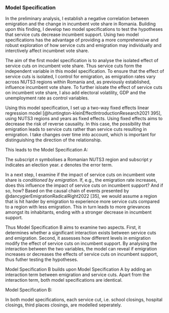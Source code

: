 ### Model Specification
<!-- Empirical specification based on operationalised variables -->

<!-- Intro -->
In the preliminary analysis, I establish a negative correlation between emigration and the change in incumbent vote share in Romania. Building upon this  finding, I develop two model specifications to test the hypotheses that service cuts decrease incumbent support. Using two model specifications has the advantage of providing a more comprehensive and robust exploration of how service cuts and emigration may individually and interctively affect incumbnet vote share.

<!-- Model Specification A -->
The aim of the first model specification is to analyse the isolated effect of service cuts on incumbent vote share. Thus service cuts form the independent variable in this model specification. To ensure that the effect of service cuts is isolated, I control for emigration, as emigration rates vary across NUTS3 regions within Romania and, as previously established, influence incumbent vote share. To further isloate the effect of service cuts on incumbent vote share, I also add electoral volatility, GDP and the unemployment rate as control variables.

Using this model specification, I set up a two-way fixed effects linear regression model [@huntington-kleinEffectIntroductionResearch2021 395], using NUTS3 regions and years as fixed effects. Using fixed effects aims to decrease the risk of reverse causality. In this case, the possibility that emigration leads to service cuts rather than service cuts resulting in emigration. I take changes over time into account, which is important for distinguishing the direction of the relationship.

This leads to the Model Specification A:

\begin{equation*}
\begin{aligned}
Incumbent \; Vote \; Share \; Change_{n,y} = \beta_n & + \beta_y & \\
& + \beta_1Emigration \; Rate_{n, y} \\
& + \beta_2Service \; Cuts_{n, y} \\
& + \beta_3Electoral \; Volatility_{n, y} \\
& + \beta_4GDP_{n, y} \\
& + \beta_5Unemployment_{n, y} \\
& + \varepsilon
\end{aligned}
\end{equation*}

The subscript $n$ symbolises a Romanian NUTS3 region and subscript $y$ indicates an election year. $ε$ denotes the error term.

<!-- Model Specification B -->
In a next step, I examine if the impact of service cuts on incumbent vote share is *conditioned by emigration*. If, e.g., the emigration rate increases, does this influence the impact of service cuts on incumbent support? And if so, how? Based on the causal chain of events presented by @dancygierEmigrationRadicalRight2022 [35], we would assume a region that is hit harder by emigration to experience more service cuts compared to a region with less emigration. This in turn leads to more grievances amongst its inhabitants, ending with a stronger decrease in incumbent support.

Thus Model Specification B aims to examine two aspects. First, it determines whether a significant interaction exists between service cuts and emigration. Second, it assesses how different levels in emigration modify the effect of service cuts on incumbent support. By analysing the interaction between the two variables, the model can reveal if emigration increases or decreases the effects of service cuts on incumbent support, thus futher testing the hypotheses.

Model Specification B builds upon Model Specification A by adding an interaction term between emigration and service cuts. Apart from the interaction term, both model specifications are identical.

Model Specification B:

\begin{equation*}
\begin{aligned}
Incumbent \; Vote \; Share \; Change_{n, y} = \beta_n & + \beta_y & \\
      & + \beta_1Emigration \; Rate_{n, y} \\
      & + \beta_2Service \; Cuts_{n, y} \\
      & + \beta_3 (Emigration \; Rate_{n, y} \times Service \; Cuts_{n, y}) \\
      & + \beta_4Electoral \; Volatility_{n, y} \\
      & + \beta_5GDP_{n, y} \\
      & + \beta_6Unemployment_{n, y} \\
      & + \varepsilon
\end{aligned}
\end{equation*}

In both model specifications, each service cut, i.e. school closings, hospital closings, third places closings, are modelled seperately. 
